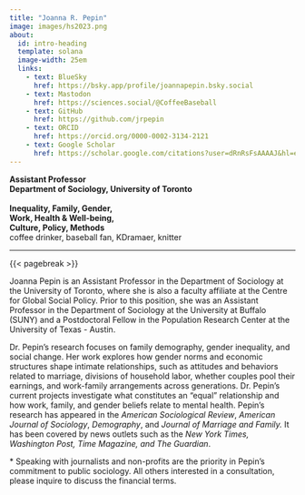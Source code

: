 ```yaml
---
title: "Joanna R. Pepin"
image: images/hs2023.png  
about: 
  id: intro-heading 
  template: solana 
  image-width: 25em 
  links: 
    - text: BlueSky
      href: https://bsky.app/profile/joannapepin.bsky.social
    - text: Mastodon
      href: https://sciences.social/@CoffeeBaseball
    - text: GitHub
      href: https://github.com/jrpepin
    - text: ORCID
      href: https://orcid.org/0000-0002-3134-2121
    - text: Google Scholar
      href: https://scholar.google.com/citations?user=dRnRsFsAAAAJ&hl=en
---
```


::: {#intro-heading}
**Assistant Professor**\
**Department of Sociology, University of Toronto**\
\
**Inequality, Family, Gender,\
Work, Health & Well-being,\
Culture, Policy, Methods**\
coffee drinker, baseball fan, KDramaer, knitter
:::

------------------------------------------------------------------------

{{< pagebreak >}}

Joanna Pepin is an Assistant Professor in the Department of Sociology at the University of Toronto, where she is also a faculty affiliate at the Centre for Global Social Policy. Prior to this position, she was an Assistant Professor in the Department of Sociology at the University at Buffalo (SUNY) and a Postdoctoral Fellow in the Population Research Center at the University of Texas - Austin.

Dr. Pepin’s research focuses on family demography, gender inequality, and social change. Her work explores how gender norms and economic structures shape intimate relationships, such as attitudes and behaviors related to marriage, divisions of household labor, whether couples pool their earnings, and work-family arrangements across generations. Dr. Pepin’s current projects investigate what constitutes an "equal" relationship and how work, family, and gender beliefs relate to mental health. Pepin’s research has appeared in the *American Sociological Review*, *American Journal of Sociology*, *Demography*, and *Journal of Marriage and Family.* It has been covered by news outlets such as the *New York Times, Washington Post, Time Magazine, and The Guardian*.

\* Speaking with journalists and non-profits are the priority in Pepin's commitment to public sociology. All others interested in a consultation, please inquire to discuss the financial terms.
